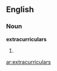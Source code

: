 ==English==
===Noun===
'''extracurriculars'''
# {{plural of|[[extracurricular]]}}

[[ar:extracurriculars]]